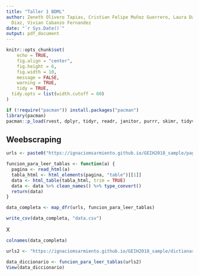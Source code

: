 ```yaml
---
title: "Taller 1 BDML"
author: Zeneth Olivero Tapias, Cristian Felipe Muñoz Guerrero, Laura Daniela Torres
  Diaz, Vivian Cabanzo Fernandez
date: "`r Sys.Date()`"
output: pdf_document
---
```


```r
knitr::opts_chunk$set(
	echo = TRUE,
	fig.align = "center",
	fig.height = 6,
	fig.width = 10,
	message = FALSE,
	warning = TRUE, 
	tidy = TRUE,               
  tidy.opts = list(width.cutoff = 60)  
)

if (!require("pacman")) install.packages("pacman")
library(pacman)
pacman::p_load(rvest, dplyr, tidyr, readr, janitor, purrr, skimr, tidyverse)
```

## Weebscraping

```r
urls <- paste0("https://ignaciomsarmiento.github.io/GEIH2018_sample/pages/geih_page_", 1:10, ".html")

funcion_para_leer_tablas <- function(a) {
  pagina <- read_html(a)
  tabla_html <- html_elements(pagina, "table")[[1]]
  data <- html_table(tabla_html, trim = TRUE)
  data <- data %>% clean_names() %>% type_convert()
  return(data)
}

data_completa <- map_dfr(urls, funcion_para_leer_tablas)

write_csv(data_completa, "data.csv")

```

X

```r

colnames(data_completa)

```


```r
urls2 <- "https://ignaciomsarmiento.github.io/GEIH2018_sample/dictionary.html"

data_diccionario <- funcion_para_leer_tablas(urls2)
View(data_diccionario)
```

